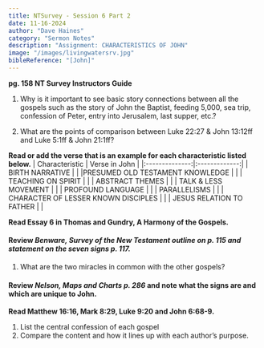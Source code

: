 ```yaml
---
title: NTSurvey - Session 6 Part 2
date: 11-16-2024
author: "Dave Haines"
category: "Sermon Notes"
description: "Assignment: CHARACTERISTICS OF JOHN"
image: "/images/livingwatersrv.jpg"
bibleReference: "[John]"
---
```


**pg. 158 NT Survey Instructors Guide**

1. Why is it important to see basic story connections between all the gospels such as the story of John the Baptist, feeding 5,000, sea trip, confession of Peter, entry into Jerusalem, last supper, etc.?

2. What are the points of comparison between Luke 22:27 & John 13:12ff and Luke 5:1ff & John 21:1ff?

**Read or add the verse that is an example for each characteristic listed below.**
| Characteristic | Verse in John |
|:--------------:|:-------------:|
| BIRTH NARRATIVE | |
|PRESUMED OLD TESTAMENT KNOWLEDGE | |
| TEACHING ON SPIRIT | |
| ABSTRACT THEMES | |
| TALK & LESS MOVEMENT | | 
| PROFOUND LANGUAGE | |
| PARALLELISMS | |
| CHARACTER OF LESSER KNOWN DISCIPLES | |
| JESUS RELATION TO FATHER | |

**Read Essay 6 in Thomas and Gundry, A Harmony of the Gospels.**
#### Review *Benware, Survey of the New Testament outline on p. 115 and statement on the seven signs p. 117.*  

1. What are the two miracles in common with the other gospels?

#### Review *Nelson, Maps and Charts p. 286* and note what the signs are and which are unique to John.
**Read Matthew 16:16, Mark 8:29, Luke 9:20 and John 6:68-9.**  

1. List the central confession of each gospel
2. Compare the content and how it lines up with each author’s purpose.
